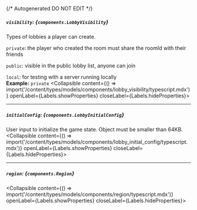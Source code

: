 {/* Autogenerated DO NOT EDIT  */}

##### `visibility`: *{`components.LobbyVisibility`}*
Types of lobbies a player can create.

`private`: the player who created the room must share the roomId with their friends

`public`: visible in the public lobby list, anyone can join

`local`: for testing with a server running locally
<br/>
**Example:** `private`
<Collapsible content={() => import('/content/types/models/components/lobby_visibility/typescript.mdx')} openLabel={Labels.showProperties} closeLabel={Labels.hideProperties}>
</Collapsible>

---
##### `initialConfig`: *{`components.LobbyInitialConfig`}*
User input to initialize the game state. Object must be smaller than 64KB.
<Collapsible content={() => import('/content/types/models/components/lobby_initial_config/typescript.mdx')} openLabel={Labels.showProperties} closeLabel={Labels.hideProperties}>
</Collapsible>

---
##### `region`: *{`components.Region`}*
<Collapsible content={() => import('/content/types/models/components/region/typescript.mdx')} openLabel={Labels.showProperties} closeLabel={Labels.hideProperties}>
</Collapsible>



